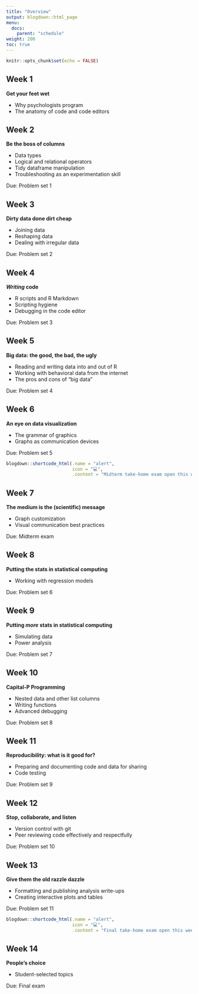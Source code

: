 ```yaml
---
title: "Overview"
output: blogdown::html_page
menu:
  docs:
    parent: "schedule"
weight: 200
toc: true
---
```


```r
knitr::opts_chunk$set(echo = FALSE)
```

## Week 1

**Get your feet wet**

- Why psychologists program
- The anatomy of code and code editors

## Week 2

**Be the boss of columns**

- Data types
- Logical and relational operators
- Tidy dataframe manipulation
- Troubleshooting as an experimentation skill

Due: Problem set 1

## Week 3

**Dirty data done dirt cheap**

- Joining data
- Reshaping data
- Dealing with irregular data

Due: Problem set 2

## Week 4

**_Writing_ code**

- R scripts and R Markdown
- Scripting hygiene
- Debugging in the code editor

Due: Problem set 3

## Week 5

**Big data: the good, the bad, the ugly**

- Reading and writing data into and out of R
- Working with behavioral data from the internet
- The pros and cons of "big data"

Due: Problem set 4

## Week 6

**An eye on data visualization**

- The grammar of graphics
- Graphs as communication devices

Due: Problem set 5

```r
blogdown::shortcode_html(.name = "alert",
                         icon = "💻",
                         .content = "Midterm take-home exam open this week")
```

## Week 7

**The medium is the (scientific) message**

- Graph customization
- Visual communication best practices

Due: Midterm exam

## Week 8

**Putting the stats in statistical computing**

- Working with regression models

Due: Problem set 6

## Week 9

**Putting _more_ stats in statistical computing**

- Simulating data
- Power analysis

Due: Problem set 7

## Week 10

**Capital-P Programming**

- Nested data and other list columns
- Writing functions
- Advanced debugging

Due: Problem set 8

## Week 11

**Reproducibility: what is it good for?**

- Preparing and documenting code and data for sharing
- Code testing

Due: Problem set 9

## Week 12

**Stop, collaborate, and listen**

- Version control with git
- Peer reviewing code effectively and respectfully

Due: Problem set 10

## Week 13

**Give them the old razzle dazzle**

- Formatting and publishing analysis write-ups
- Creating interactive plots and tables

Due: Problem set 11

```r
blogdown::shortcode_html(.name = "alert",
                         icon = "💻",
                         .content = "Final take-home exam open this week")
```

## Week 14

**People's choice**

- Student-selected topics

Due: Final exam
